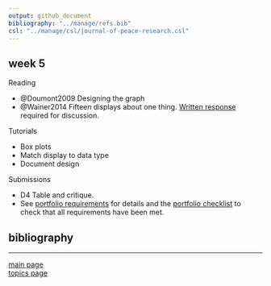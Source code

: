 ```yaml
---
output: github_document
bibliography: "../manage/refs.bib" 
csl: "../manage/csl/journal-of-peace-research.csl"
---
```


## week 5

Reading

- @Doumont2009  Designing the graph
- @Wainer2014 Fifteen displays about one thing. [Written response](read-01_reading-response-form.pdf) required for discussion.

Tutorials

- Box plots
- Match display to data type
- Document design

Submissions

- D4 Table and critique. 
- See [portfolio requirements](folio-01_portfolio-requirements.md) for details and the [portfolio checklist](folio-02_portfolio-checklist.pdf) to check that all requirements have been met. 


## bibliography 

<div id="refs"></div>
  
---

[main page](../README.md)<br>
[topics page](../README-by-topic.md)
